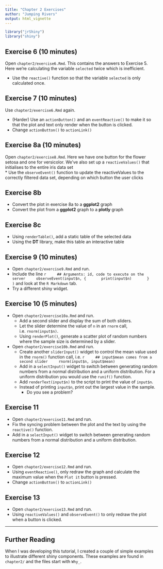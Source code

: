```yaml
---
title: "Chapter 2 Exercises"
author: "Jumping Rivers"
output: html_vignette
---
```

<!--
%\VignetteEngine{knitr::rmarkdown}
%\VignetteIndexEntry{Chapter 2 Exercises}
-->

```r
library("jrShiny")
library("shiny")
```

## Exercise 6 (10 minutes)

Open `chapter2/exercise6.Rmd`. This contains the answers to Exercise 5. Here we're calculating the variable `selected` twice which is inefficient.

  * Use the `reactive()` function so that the variable `selected` is only calculated once.
  
## Exercise 7 (10 minutes)

Use `chapter2/exercise6.Rmd` again.     

  * (Harder) Use an `actionButton()` and an `eventReactive()` to make it so that the plot and text only render when the button is clicked.    
  *  Change `actionButton()` to `actionLink()`    
  
## Exercise 8a (10 minutes)

Open `chapter2/exercise8.Rmd`. Here we have one button for the flower setosa and one for versicolor. We've also set up a `reactiveValues()` that initialises to the entire iris data set    
  * Use the `observeEvent()` function to update the reactiveValues to the correctly filtered data set, depending on which button the user clicks
    
## Exercise 8b

  * Convert the plot in exercise 8a to a **ggplot2** graph
  * Convert the plot from a **ggplot2** graph to a **plotly** graph
  
## Exercise 8c

  * Using `renderTable()`, add a static table of the selected data
  * Using the **DT** library, make this table an interactive table

## Exercise 9 (10 minutes)
  
  * Open `chapter2/exercise9.Rmd` and run. 
  * Include the line
    ```r
    ## Arguments: id, code to execute on the server
    observeEvent(input$n, {
      print(input$n)
      }
    )
    ```
    and look at the `R Markdown` tab. 
  * Try a different shiny widget.
  
## Exercise 10 (5 minutes)

  * Open `chapter2/exercise10a.Rmd` and run. 
    * Add a second slider and display the sum of both sliders.
    * Let the slider determine the value of `n` in an `rnorm` call, i.e. `rnorm(input$n)`.
    * Using `renderPlot()`, generate a scatter plot of random numbers where the sample size is determined by a slider.
  * Open `chapter2/exercise10b.Rmd` and run. 
    * Create another `sliderInput()` widget to control the mean value used in the `rnorm()` function call, i.e.
        ```r
        ## input$mean comes from a second slider
        rnorm(input$n, input$mean)
        ```
    * Add in a `selectInput()` widget to switch between generating random numbers from 
    a normal distribution and a uniform distribution. For a uniform distribution you would use the `runif()` function.  
    * Add `renderText(input$n)` to the script to print the value  of `input$n`.
    * Instead of printing `input$n`, print out the largest value in the sample.
        * Do you see a problem?

## Exercise 11

  * Open `chapter2/exercise11.Rmd` and run. 
  * Fix the syncing problem between the plot and the text by using the `reactive()` function.
  * Add in a `selectInput()` widget to switch between generating random numbers from a normal distribution
  and a uniform distribution.
    
## Exercise 12

  * Open `chapter2/exercise12.Rmd` and run. 
  * Using `eventReactive()`, only redraw the graph and calculate the maximum value when the `Plot it` button is pressed.
  * Change `actionButton()` to `actionLink()`

## Exercise 13

  * Open `chapter2/exercise13.Rmd` and run. 
  * Using `reactiveValues()` and `observeEvent()` to only redraw the plot when a button is clicked.

----

## Further Reading

When I was developing this tutorial, I created a couple of simple examples to illustrate different shiny components. These examples are found in `chapter2/` and the files start with `Why_`.










<!-- ## Exercise 1 -->

<!-- Copy the [simple_shiny](simple_shiny.Rmd) file to RStudio and knit.  -->

<!-- 1. The `sliderInput` functions control the year selection. Change the `min`, `max`, `step` and `value` arguments. -->
<!-- 1. The `selectInput` function highlights the points. Look at the `colnames(movies)` and add -->
<!-- a few more options. -->
<!-- 1. The first arguments of `sliderInput` and `selectInput` are unique ids. Look at the plotting code -->
<!-- and see how they interact. -->
<!-- 1. Add another `sliderInput` that controls the maximum value to display on the `y`-axis.  -->

<!-- ## Exercise 2 -->

<!-- Re-copy the [simple_shiny](simple_shiny.Rmd) file to RStudio. -->

<!--  * Run  -->
<!--     ```{r results="hide"} -->
<!--     sliderInput("min_year", label = "Minimum year:", min=1930, max=2010, step=10, value=1930, sep="") -->
<!--     ``` -->
<!--     in your console and examine the output. Try changing `min` and `max`. Re examine the output. -->

<!--   * Go to the shiny widgets [gallery](http://shiny.rstudio.com/gallery/widget-gallery.html) and -->
<!--   experiment with a few of the widgets. -->
<!--   * Change the `selectInput` widget to `radioButtons`. Hint: Look at the example in the `radioButton` help page -->

<!-- ## Exercise 3 -->

<!-- Re-copy the [simple_shiny](simple_shiny.Rmd) file to RStudio. -->

<!--   * Open the [shiny components](shiny_components.Rmd) and knit -->
<!--   * Change the scatter plot in the shiny app, to a histogram that displays movie `Rating`.  -->
<!--   The drop-down menu should now select the type of movies displayed, e.g.  -->
<!--   if `Action` is selected, only `Action` movies as displayed in the histogram. -->

<!--   * Create another pane in the shiny app. Use `renderText` to display the total number of movies in the histogram. -->
<!--   * __Harder__: Add an interactive [value boxes]{http://rmarkdown.rstudio.com/flexdashboard/using.html#value_boxes}. Select -->
<!--   a suitable icon from [ionicons](http://ionicons.com/) -->


<!-- ### Further examples -->

<!--  * [Biclust](https://jjallaire.shinyapps.io/shiny-biclust/) -->
<!--  * [crandash](https://jjallaire.shinyapps.io/shiny-crandash/) -->
<!--  * [Brushing](https://jjallaire.shinyapps.io/shiny-ggplot2-brushing/) -->
<!--  * [kmeans](https://jjallaire.shinyapps.io/shiny-kmeans/) -->
<!--  * [diamonds](https://jjallaire.shinyapps.io/shiny-ggplot2-diamonds/) -->


<!-- ## Exercise 4 -->

<!--   * Add the drop down menu button -->
<!--   ```{r results="hide"} -->
<!--   selectInput("mpaa", label = "MPAA", c("R", "PG-13", "PG", "NC-17")) -->
<!--   ``` -->
<!--   to the side bar. When a mpaa rating is changed, the plots should be updated. -->
<!--   * Include an additional term  - `all` - to indicate that all ratings should be displayed. -->

<!-- ## Exercise 5 -->

<!--   * Update the other pages of the [shiny components](shiny_components.Rmd) file to use \cc{reactive}  -->
<!--   expressions. -->

<!-- ## Exercise 6 -->

<!--   * Make pages 2 & 3 of the [shiny components](shiny_components_reactive_isolate.Rmd) use `isolate`. -->



